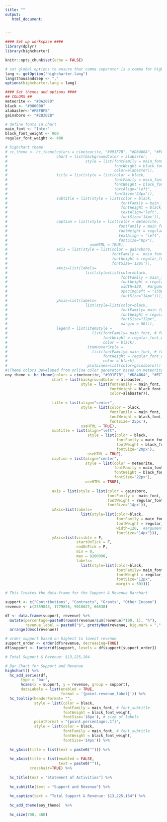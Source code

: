 ```yaml
---
title: ""
output:
   html_document:

       
---
```

<!-- link to Google Font -->
<link href="https://fonts.googleapis.com/css2?family=Inter:wght@100;200;300;400;500;600;700;800;900&display=swap" rel="stylesheet">

```r
#### Set up workspace ####
library(dplyr)
library(highcharter)

knitr::opts_chunk$set(echo = FALSE)

# set global options to ensure that comma separator is a comma for highchart graphs
lang <- getOption("highcharter.lang")
lang$thousandsSep <- ","
options(highcharter.lang = lang)

```

```r
#### Set themes and options ####
## COLORS ##
meteorite <- "#3A207D"
black <- "#000000"
alabaster<-"#FBFBFB"
gainsboro <- "#2B2B2B"

# define fonts in chart
main_font <- "Inter"
black_font_weight <- 900
regular_font_weight <- 400

# highchart theme 
# cc_theme <- hc_theme(colors = c(meteorite, "#991F7B", "#D8406A", "#FC7957"),
#                      chart = list(backgroundColor = alabaster,
#                                   style = list(fontFamily = main_font, # font_subtitle
#                                                fontWeight = black_font_weight,
#                                                color=alabaster)),
#                      title = list(style = list(color = black,
#                                                fontFamily = main_font, # font_title
#                                                fontWeight = black_font_weight,
#                                                textAlign="left",
#                                                fontSize='24px')),
#                      subtitle = list(style = list(color = black,
#                                                   fontFamily = main_font, # font_subtitle
#                                                   fontWeight = black_font_weight,
#                                                   textAlign="left",
#                                                   fontSize='14px')),
#                      caption = list(style = list(color = meteorite,
#                                                  fontFamily = main_font, #font_caption
#                                                  fontWeight = regular_font_weight,
#                                                  textAlign = "left",
#                                                  fontSize="8px"),
#                                     useHTML = TRUE),
#                      axis = list(style = list(color = gainsboro,
#                                               fontFamily =  main_font, # font_axis_label
#                                               fontWeight = regular_font_weight,
#                                               fontSize='12px')),
#                      xAxis=list(labels=
#                                   list(style=list(color=black,
#                                                   fontFamily = main_font, # font_x_label
#                                                   fontWeight = regular_font_weight,
#                                                   width=120,  #argument to modify the width of the labels,
#                                                   spacingLeft = "150px",
#                                                   fontSize="14px"))),
#                      yAxis=list(labels=
#                                   list(style=list(color=black,
#                                                   fontFamily= main_font, # font_axis_label
#                                                   fontWeight = regular_font_weight,
#                                                   fontSize="12px",
#                                                   margin = 50))),
#                      legend = list(itemStyle = 
#                                      list(fontFamily= main_font, # font_axis_label
#                                           fontWeight = regular_font_weight,
#                                           color = black),
#                                    itemHoverStyle = 
#                                      list(fontFamily= main_font, # font_table_text
#                                           fontWeight = regular_font_weight,
#                                           color = black),
#                                    plotLines=list(color=gainsboro)))
#(Theme colors Developed from online color generator based on meteorite https://mycolor.space/?hex=%233A207D&sub=1)
eoy_theme <- hc_theme(colors = c(meteorite, "#991F7B", "#D8406A", "#FC7957"),
                     chart = list(backgroundColor = alabaster,
                                  style = list(fontFamily = main_font, 
                                               fontWeight = black_font_weight,
                                               color=alabaster)),
              
                     title = list(align="center",
                                  style = list(color = black,
                                               fontFamily = main_font, 
                                               fontWeight = black_font_weight,
                                               fontSize='25px'),
                                  useHTML = TRUE),
                     subtitle = list(align="left",
                                     style = list(color = black,
                                                  fontFamily = main_font, 
                                                  fontWeight = black_font_weight,
                                                  fontSize='20px'),
                                     useHTML = TRUE),
                     caption = list(align="center",
                                    style = list(color = meteorite,
                                                 fontFamily = main_font, 
                                                 fontWeight = black_font_weight,
                                                 fontSize="22px"),
                                    useHTML = TRUE),
             
                     axis = list(style = list(color = gainsboro,
                                              fontFamily =  main_font,
                                              fontWeight = regular_font_weight,
                                              fontSize='14px')),
                     xAxis=list(labels=
                                  list(style=list(color=black,
                                                  fontFamily = main_font, 
                                                  fontWeight = regular_font_weight,
                                                  width=120,  #argument to modify the width of the labels,
                                                  fontSize="14px"))),
                     yAxis=list(visible = F, 
                                startOnTick = F, 
                                endOnTick = F, 
                                min = 0, 
                                max = 9200000,
                                labels=
                                  list(style=list(color=black,
                                                  fontFamily= main_font, # font_axis_label
                                                  fontWeight = regular_font_weight,
                                                  fontSize="12px",
                                                  margin = 50))))

```


```r

# This Creates the data-frame for the Support & Revenue Barchart

support <- c("Contributions", "Contracts", "Grants", "Other Income")
revenue <- c(2359843, 1779856, 9018627, 66838)

df <- data.frame(support, revenue) %>% 
  mutate(percentage=paste0(round(revenue/sum(revenue)*100, 1), "%"),
         revenue_label = paste0("$", prettyNum(revenue, big.mark = ",", scientific = FALSE))) %>% 
  arrange(desc(revenue))

# order support based on highest to lowest revenue
support_order <- order(df$revenue, decreasing=TRUE)
df$support <- factor(df$support, levels = df$support[support_order])

# Total Support & Revenue: $13,225,164

```

```r
# Bar Chart for Support and Revenue 
highchart() %>%
  hc_add_series(df,
       type = "bar",
       hcaes(x = support, y = revenue, group = support),
       dataLabels = list(enabled = TRUE,
                         format = '{point.revenue_label}')) %>%
  hc_tooltip(headerFormat= "",
             style = list(color = black, 
                          fontFamily = main_font, # font_subtitle
                          fontWeight = black_font_weight,
                          fontSize='16px'), # size of labels
             pointFormat = "{point.percentage:.1f}", 
             style = list(color = black, 
                          fontFamily = main_font, # font_subtitle
                          fontWeight = black_font_weight,
                          fontSize='14px')) %>%
  
  hc_yAxis(title = list(text = paste0(""))) %>%
  
  hc_xAxis(title = list(enabled = FALSE, 
                        text = paste0("")),
           crosshair=TRUE) %>%
  
  hc_title(text = "Statement of Activities") %>% 
  
  hc_subtitle(text = "Support and Revenue") %>%
  
  hc_caption(text = "Total Support & Revenue: $13,225,164") %>%
  
  hc_add_theme(eoy_theme)  %>% 
  
  hc_size(700, 480)

```
<script>
  widg = document.getElementsByClassName('html-widget'); //find widgets
  for (let i = 0; i < widg.length; i++) { //loop through
    document.getElementsByClassName('highchart')[i].style.width = '100%'; //adjust width
    document.getElementsByClassName('highchart')[i].style.height = '100%'; //adjust height
  }
</script>
